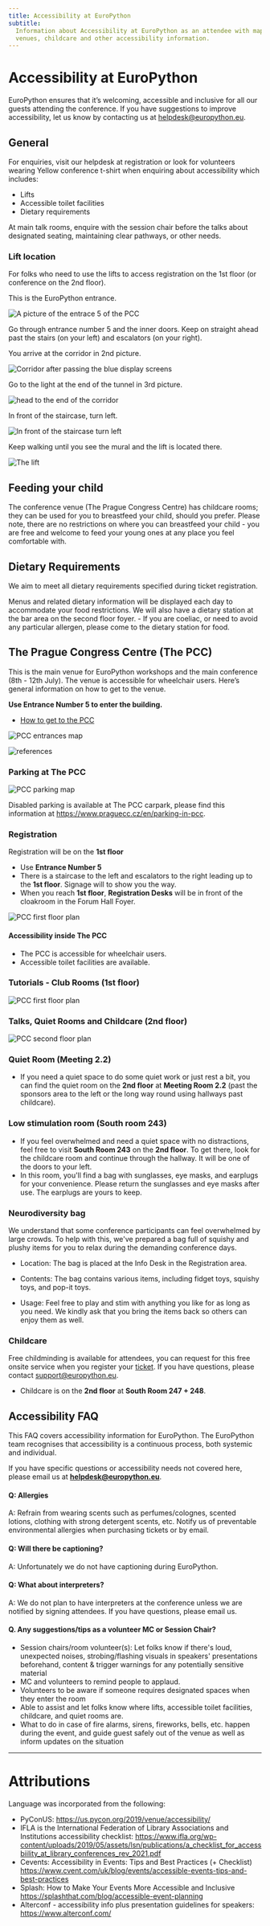 ```yaml
---
title: Accessibility at EuroPython
subtitle:
  Information about Accessibility at EuroPython as an attendee with maps of
  venues, childcare and other accessibility information.
---
```


# Accessibility at EuroPython

EuroPython ensures that it’s welcoming, accessible and inclusive for all our
guests attending the conference. If you have suggestions to improve
accessibility, let us know by contacting us at
[helpdesk@europython.eu](mailto:helpdesk@europython.eu).

## General

For enquiries, visit our helpdesk at registration or look for volunteers wearing
Yellow conference t-shirt when enquiring about accessibility which includes:

- Lifts
- Accessible toilet facilities
- Dietary requirements

At main talk rooms, enquire with the session chair before the talks about
designated seating, maintaining clear pathways, or other needs.

### Lift location

For folks who need to use the lifts to access registration on the 1st floor (or
conference on the 2nd floor).

This is the EuroPython entrance.

![A picture of the entrace 5 of the PCC](./images/accessibility-entrance-5.jpg)

Go through entrance number 5 and the inner doors. Keep on straight ahead past the stairs (on your left) and escalators (on your right).

You arrive at the corridor in 2nd picture.

![Corridor after passing the blue display screens](./images/accessibility-corridor.jpg)

Go to the light at the end of the tunnel in 3rd picture.

![head to the end of the corridor](./images/accessibility-end-of-corridor.jpg)

In front of the staircase, turn left.

![In front of the staircase turn left](./images/accessibility-turn-left.jpg)

Keep walking until you see the mural and the lift is located there.

![The lift](./images/accessibility-lift.jpg)

## Feeding your child

The conference venue (The Prague Congress Centre) has childcare rooms; they can be used
for you to breastfeed your child, should you prefer. Please note, there are no
restrictions on where you can breastfeed your child - you are free and welcome
to feed your young ones at any place you feel comfortable with.

## Dietary Requirements

We aim to meet all dietary requirements specified during ticket registration.

Menus and related dietary information will be displayed each day to accommodate your
food restrictions. We will also have a dietary station at the bar area on the
second floor foyer. - If you are coeliac, or need to avoid any particular
allergen, please come to the dietary station for food.

## The Prague Congress Centre (The PCC)

This is the main venue for EuroPython workshops and the main conference (8th -
12th July). The venue is accessible for wheelchair users. Here’s general
information on how to get to the venue.

**Use Entrance Number 5 to enter the building.**

- [How to get to the PCC](https://www.praguecc.cz/en/how-to-get-here)

![PCC entrances map](./images/accessibility-map.png)

![references](./images/accessibility-references.png)

### Parking at The PCC

![PCC parking map](./images/accessibility-parking-map.png)

Disabled parking is available at The PCC carpark, please find this information
at https://www.praguecc.cz/en/parking-in-pcc.

### Registration

Registration will be on the **1st floor**

- Use **Entrance Number 5**
- There is a staircase to the left and escalators to the right leading up to the **1st floor**. Signage will to show you the way.
- When you reach **1st floor**, **Registration Desks** will be in front of the
  cloakroom in the Forum Hall Foyer.

![PCC first floor plan](./images/accessibility-ground-floor-map.png)

#### Accessibility inside The PCC

- The PCC is accessible for wheelchair users.
- Accessible toilet facilities are available.

### Tutorials - Club Rooms (1st floor)

![PCC first floor plan](./images/accessibility-first-floor-map.png)

### Talks, Quiet Rooms and Childcare (2nd floor)

![PCC second floor plan](./images/accessibility-second-floor-map.png)

### Quiet Room (Meeting 2.2)

- If you need a quiet space to do some quiet work or just rest a bit, you can find the quiet room on
  the **2nd floor** at **Meeting Room 2.2** (past the sponsors area to the left or the long way round using hallways past childcare).

### Low stimulation room (South room 243)

- If you feel overwhelmed and need a quiet space with no distractions, feel free to visit **South Room 243** on the **2nd floor**. To get there, look for the childcare room and continue through the hallway. It will be one of the doors to your left.
- In this room, you'll find a bag with sunglasses, eye masks, and earplugs for your convenience. Please return the sunglasses and eye masks after use. The earplugs are yours to keep.

### Neurodiversity bag

We understand that some conference participants can feel overwhelmed by large crowds. To help with this, we've prepared a bag full of squishy and plushy items for you to relax during the demanding conference days.
- Location: The bag is placed at the Info Desk in the Registration area.

- Contents: The bag contains various items, including fidget toys, squishy toys, and pop-it toys.
- Usage: Feel free to play and stim with anything you like for as long as you need. We kindly ask that you bring the items back so others can enjoy them as well.

### Childcare

Free childminding is available for attendees, you can request for this free
onsite service when you register your
[ticket](https://ep2024.europython.eu/tickets). If you have questions, please
contact support@europython.eu.

- Childcare is on the **2nd floor** at **South Room 247 + 248**.

## Accessibility FAQ

This FAQ covers accessibility information for EuroPython. The EuroPython team
recognises that accessibility is a continuous process, both systemic and
individual.

If you have specific questions or accessibility needs not covered here, please
email us at **helpdesk@europython.eu**.

#### Q: Allergies

A: Refrain from wearing scents such as perfumes/colognes, scented lotions,
clothing with strong detergent scents, etc. Notify us of preventable
environmental allergies when purchasing tickets or by email.

#### Q: Will there be captioning?

A: Unfortunately we do not have captioning during EuroPython.

#### Q: What about interpreters?

A: We do not plan to have interpreters at the conference unless we are notified
by signing attendees. If you have questions, please email us.

#### Q. Any suggestions/tips as a volunteer MC or Session Chair?

- Session chairs/room volunteer(s): Let folks know if there's loud, unexpected
  noises, strobing/flashing visuals in speakers' presentations beforehand,
  content & trigger warnings for any potentially sensitive material
- MC and volunteers to remind people to applaud.
- Volunteers to be aware if someone requires designated spaces when they enter
  the room
- Able to assist and let folks know where lifts, accessible toilet facilities,
  childcare, and quiet rooms are.
- What to do in case of fire alarms, sirens, fireworks, bells, etc. happen
  during the event, and guide guest safely out of the venue as well as inform
  updates on the situation

---

# Attributions

Language was incorporated from the following:

- PyConUS: https://us.pycon.org/2019/venue/accessibility/
- IFLA is the International Federation of Library Associations and Institutions
  accessibility checklist:
  https://www.ifla.org/wp-content/uploads/2019/05/assets/lsn/publications/a_checklist_for_accessbiility_at_library_conferences_rev_2021.pdf
- Cevents: Accessibility in Events: Tips and Best Practices (+ Checklist)
  https://www.cvent.com/uk/blog/events/accessible-events-tips-and-best-practices
- Splash: How to Make Your Events More Accessible and Inclusive
  https://splashthat.com/blog/accessible-event-planning
- Alterconf - accessibility info plus presentation guidelines for speakers:
  https://www.alterconf.com/
